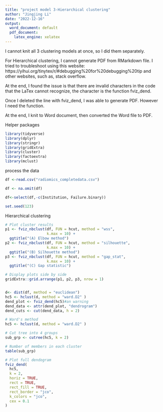 ---
title: "project model 3-Hierarchical clustering"
author: "Jingjing Li"
date: "2022-12-16"
output:
  word_document: default
  pdf_document:
    latex_engine: xelatex
---

I cannot knit all 3 clustering models at once, so I did them separately.

For Hierarchical clustering, I cannot generate PDF from RMarkdown file. 
I tried to troubleshoot using this website: https://yihui.org/tinytex/r/#debugging%20for%20debugging%20tip
and other websites, such as, stack overflow.

At the end, I found the issue is that there are invalid characters in the code that the 
LaTex cannot recognize, the character is the function fviz_dend.

Once I deleted the line with fviz_dend, I was able to generate PDF. However I need
the function.

At the end, I knit to Word document, then converted the Word file to PDF.

Helper packages

```{r}
library(tidyverse)
library(dplyr)
library(stringr)     
library(gridExtra)   
library(cluster)     
library(factoextra) 
library(mclust)
```

process the data
```{r}
df <-read.csv("radiomics_completedata.csv")

df <- na.omit(df)

df<-select(df,-c(Institution, Failure.binary))

set.seed(123)
```

Hierarchical clustering
```{r}
# Plot cluster results
p1 <- fviz_nbclust(df, FUN = hcut, method = "wss", 
                   k.max = 10) +
  ggtitle("(A) Elbow method")
p2 <- fviz_nbclust(df, FUN = hcut, method = "silhouette", 
                   k.max = 10) +
  ggtitle("(B) Silhouette method")
p3 <- fviz_nbclust(df, FUN = hcut, method = "gap_stat", 
                   k.max = 10) +
  ggtitle("(C) Gap statistic")

# Display plots side by side
gridExtra::grid.arrange(p1, p2, p3, nrow = 1)


d<- dist(df, method = "euclidean")
hc5 <- hclust(d, method = "ward.D2" )
dend_plot <- fviz_dend(hc5)#an warning
dend_data <- attr(dend_plot, "dendrogram")
dend_cuts <- cut(dend_data, h = 2)

# Ward's method
hc5 <- hclust(d, method = "ward.D2" )

# Cut tree into 4 groups
sub_grp <- cutree(hc5, k = 2)

# Number of members in each cluster
table(sub_grp)

# Plot full dendogram
fviz_dend(
  hc5,
  k = 2,
  horiz = TRUE,
  rect = TRUE,
  rect_fill = TRUE,
  rect_border = "jco",
  k_colors = "jco",
  cex = 0.1
)
```